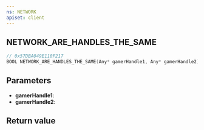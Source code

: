 ```yaml
---
ns: NETWORK
apiset: client
---
```

## NETWORK_ARE_HANDLES_THE_SAME

```c
// 0x57DBA049E110F217
BOOL NETWORK_ARE_HANDLES_THE_SAME(Any* gamerHandle1, Any* gamerHandle2);
```


## Parameters
* **gamerHandle1**:
* **gamerHandle2**:

## Return value